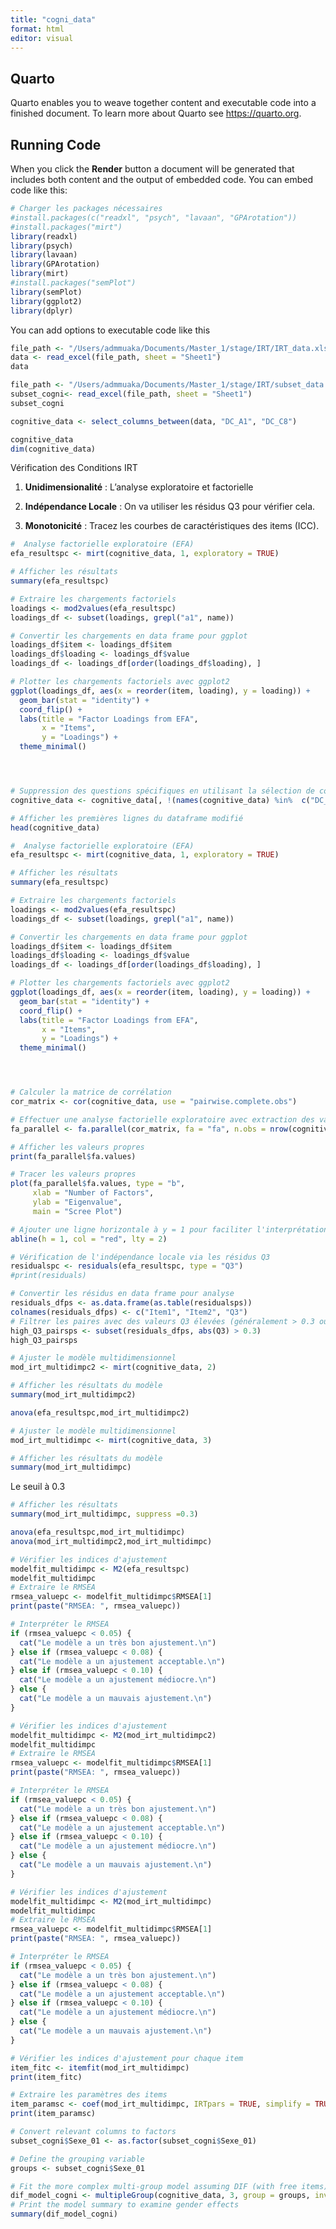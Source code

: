 ```yaml
---
title: "cogni_data"
format: html
editor: visual
---
```


## Quarto

Quarto enables you to weave together content and executable code into a finished document. To learn more about Quarto see <https://quarto.org>.

## Running Code

When you click the **Render** button a document will be generated that includes both content and the output of embedded code. You can embed code like this:

```r

# Charger les packages nécessaires
#install.packages(c("readxl", "psych", "lavaan", "GPArotation"))
#install.packages("mirt")
library(readxl)
library(psych)
library(lavaan)
library(GPArotation)
library(mirt)
#install.packages("semPlot")
library(semPlot)
library(ggplot2)
library(dplyr)
```

You can add options to executable code like this

```r

file_path <- "/Users/admmuaka/Documents/Master_1/stage/IRT/IRT_data.xlsx"
data <- read_excel(file_path, sheet = "Sheet1")
data

file_path <- "/Users/admmuaka/Documents/Master_1/stage/IRT/subset_data.xlsx"
subset_cogni<- read_excel(file_path, sheet = "Sheet1")
subset_cogni


```

```r

cognitive_data <- select_columns_between(data, "DC_A1", "DC_C8")

cognitive_data 
dim(cognitive_data)
```

Vérification des Conditions IRT

1.  **Unidimensionalité** : L'analyse exploratoire et factorielle

2.  **Indépendance Locale** : On va utiliser les résidus Q3 pour vérifier cela.

3.  **Monotonicité** : Tracez les courbes de caractéristiques des items (ICC).

```r
#  Analyse factorielle exploratoire (EFA)
efa_resultspc <- mirt(cognitive_data, 1, exploratory = TRUE)

# Afficher les résultats
summary(efa_resultspc)

# Extraire les chargements factoriels
loadings <- mod2values(efa_resultspc)
loadings_df <- subset(loadings, grepl("a1", name))

# Convertir les chargements en data frame pour ggplot
loadings_df$item <- loadings_df$item
loadings_df$loading <- loadings_df$value
loadings_df <- loadings_df[order(loadings_df$loading), ]

# Plotter les chargements factoriels avec ggplot2
ggplot(loadings_df, aes(x = reorder(item, loading), y = loading)) +
  geom_bar(stat = "identity") +
  coord_flip() +
  labs(title = "Factor Loadings from EFA",
       x = "Items",
       y = "Loadings") +
  theme_minimal()





```

```r
# Suppression des questions spécifiques en utilisant la sélection de colonnes de base R
cognitive_data <- cognitive_data[, !(names(cognitive_data) %in%  c("DC_A1","DC_A2","DC_B3"))]

# Afficher les premières lignes du dataframe modifié
head(cognitive_data)
```

```r
#  Analyse factorielle exploratoire (EFA)
efa_resultspc <- mirt(cognitive_data, 1, exploratory = TRUE)

# Afficher les résultats
summary(efa_resultspc)

# Extraire les chargements factoriels
loadings <- mod2values(efa_resultspc)
loadings_df <- subset(loadings, grepl("a1", name))

# Convertir les chargements en data frame pour ggplot
loadings_df$item <- loadings_df$item
loadings_df$loading <- loadings_df$value
loadings_df <- loadings_df[order(loadings_df$loading), ]

# Plotter les chargements factoriels avec ggplot2
ggplot(loadings_df, aes(x = reorder(item, loading), y = loading)) +
  geom_bar(stat = "identity") +
  coord_flip() +
  labs(title = "Factor Loadings from EFA",
       x = "Items",
       y = "Loadings") +
  theme_minimal()





```

```r
# Calculer la matrice de corrélation
cor_matrix <- cor(cognitive_data, use = "pairwise.complete.obs")

# Effectuer une analyse factorielle exploratoire avec extraction des valeurs propres
fa_parallel <- fa.parallel(cor_matrix, fa = "fa", n.obs = nrow(cognitive_data))

# Afficher les valeurs propres
print(fa_parallel$fa.values)

# Tracer les valeurs propres
plot(fa_parallel$fa.values, type = "b", 
     xlab = "Number of Factors", 
     ylab = "Eigenvalue", 
     main = "Scree Plot")

# Ajouter une ligne horizontale à y = 1 pour faciliter l'interprétation
abline(h = 1, col = "red", lty = 2)
```

```r
# Vérification de l'indépendance locale via les résidus Q3
residualspc <- residuals(efa_resultspc, type = "Q3")
#print(residuals)
```

```r
# Convertir les résidus en data frame pour analyse
residuals_dfps <- as.data.frame(as.table(residualsps))
colnames(residuals_dfps) <- c("Item1", "Item2", "Q3")
# Filtrer les paires avec des valeurs Q3 élevées (généralement > 0.3 ou < -0.3)
high_Q3_pairsps <- subset(residuals_dfps, abs(Q3) > 0.3)
high_Q3_pairsps
```

```r
# Ajuster le modèle multidimensionnel
mod_irt_multidimpc2 <- mirt(cognitive_data, 2)

# Afficher les résultats du modèle
summary(mod_irt_multidimpc2)
```

```r
anova(efa_resultspc,mod_irt_multidimpc2)
```

```r
# Ajuster le modèle multidimensionnel
mod_irt_multidimpc <- mirt(cognitive_data, 3)

# Afficher les résultats du modèle
summary(mod_irt_multidimpc)
```

Le seuil à 0.3

```r
# Afficher les résultats
summary(mod_irt_multidimpc, suppress =0.3)
```

```r
anova(efa_resultspc,mod_irt_multidimpc) 
anova(mod_irt_multidimpc2,mod_irt_multidimpc)
```

```r
# Vérifier les indices d'ajustement
modelfit_multidimpc <- M2(efa_resultspc)
modelfit_multidimpc
# Extraire le RMSEA
rmsea_valuepc <- modelfit_multidimpc$RMSEA[1]
print(paste("RMSEA: ", rmsea_valuepc))

# Interpréter le RMSEA
if (rmsea_valuepc < 0.05) {
  cat("Le modèle a un très bon ajustement.\n")
} else if (rmsea_valuepc < 0.08) {
  cat("Le modèle a un ajustement acceptable.\n")
} else if (rmsea_valuepc < 0.10) {
  cat("Le modèle a un ajustement médiocre.\n")
} else {
  cat("Le modèle a un mauvais ajustement.\n")
}
```

```r
# Vérifier les indices d'ajustement
modelfit_multidimpc <- M2(mod_irt_multidimpc2)
modelfit_multidimpc
# Extraire le RMSEA
rmsea_valuepc <- modelfit_multidimpc$RMSEA[1]
print(paste("RMSEA: ", rmsea_valuepc))

# Interpréter le RMSEA
if (rmsea_valuepc < 0.05) {
  cat("Le modèle a un très bon ajustement.\n")
} else if (rmsea_valuepc < 0.08) {
  cat("Le modèle a un ajustement acceptable.\n")
} else if (rmsea_valuepc < 0.10) {
  cat("Le modèle a un ajustement médiocre.\n")
} else {
  cat("Le modèle a un mauvais ajustement.\n")
}
```

```r
# Vérifier les indices d'ajustement
modelfit_multidimpc <- M2(mod_irt_multidimpc)
modelfit_multidimpc
# Extraire le RMSEA
rmsea_valuepc <- modelfit_multidimpc$RMSEA[1]
print(paste("RMSEA: ", rmsea_valuepc))

# Interpréter le RMSEA
if (rmsea_valuepc < 0.05) {
  cat("Le modèle a un très bon ajustement.\n")
} else if (rmsea_valuepc < 0.08) {
  cat("Le modèle a un ajustement acceptable.\n")
} else if (rmsea_valuepc < 0.10) {
  cat("Le modèle a un ajustement médiocre.\n")
} else {
  cat("Le modèle a un mauvais ajustement.\n")
}
```

```r

# Vérifier les indices d'ajustement pour chaque item
item_fitc <- itemfit(mod_irt_multidimpc)
print(item_fitc)

```

```r
# Extraire les paramètres des items
item_paramsc <- coef(mod_irt_multidimpc, IRTpars = TRUE, simplify = TRUE)
print(item_paramsc)

```

```r
# Convert relevant columns to factors
subset_cogni$Sexe_01 <- as.factor(subset_cogni$Sexe_01)

# Define the grouping variable
groups <- subset_cogni$Sexe_01 

# Fit the more complex multi-group model assuming DIF (with free items)
dif_model_cogni <- multipleGroup(cognitive_data, 3, group = groups, invariance = c("slopes", "intercepts", "free_items"))
# Print the model summary to examine gender effects
summary(dif_model_cogni)


```
